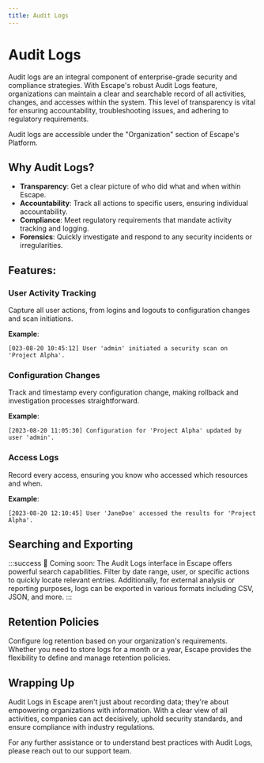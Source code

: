 ```yaml
---
title: Audit Logs
---
```


# Audit Logs

Audit logs are an integral component of enterprise-grade security and compliance strategies. With Escape's robust Audit Logs feature, organizations can maintain a clear and searchable record of all activities, changes, and accesses within the system. This level of transparency is vital for ensuring accountability, troubleshooting issues, and adhering to regulatory requirements.

Audit logs are accessible under the "Organization" section of Escape's Platform.

## Why Audit Logs?

- **Transparency**: Get a clear picture of who did what and when within Escape.
- **Accountability**: Track all actions to specific users, ensuring individual accountability.
- **Compliance**: Meet regulatory requirements that mandate activity tracking and logging.
- **Forensics**: Quickly investigate and respond to any security incidents or irregularities.

## Features:

### **User Activity Tracking**

Capture all user actions, from logins and logouts to configuration changes and scan initiations.

**Example**:
```
[023-08-20 10:45:12] User 'admin' initiated a security scan on 'Project Alpha'.
```


### **Configuration Changes**

Track and timestamp every configuration change, making rollback and investigation processes straightforward.

**Example**:
```
[2023-08-20 11:05:30] Configuration for 'Project Alpha' updated by user 'admin'.
```



### **Access Logs**

Record every access, ensuring you know who accessed which resources and when.

**Example**:
```
[2023-08-20 12:10:45] User 'JaneDoe' accessed the results for 'Project Alpha'.
``` 



## Searching and Exporting

:::success 📅 Coming soon:
The Audit Logs interface in Escape offers powerful search capabilities. Filter by date range, user, or specific actions to quickly locate relevant entries. Additionally, for external analysis or reporting purposes, logs can be exported in various formats including CSV, JSON, and more.
:::

## Retention Policies

Configure log retention based on your organization's requirements. Whether you need to store logs for a month or a year, Escape provides the flexibility to define and manage retention policies.

## Wrapping Up

Audit Logs in Escape aren't just about recording data; they're about empowering organizations with information. With a clear view of all activities, companies can act decisively, uphold security standards, and ensure compliance with industry regulations.

For any further assistance or to understand best practices with Audit Logs, please reach out to our support team.
